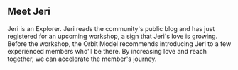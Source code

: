 
## Meet Jeri

Jeri is an Explorer. Jeri reads the community's
public blog and has just registered for an upcoming workshop,
a sign that Jeri's love is growing. Before the workshop,
the Orbit Model recommends introducing Jeri to a few experienced
members who'll be there. By increasing love and reach together,
we can accelerate the member's journey.

